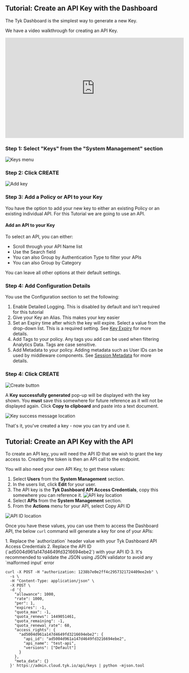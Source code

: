 ---
---

## Tutorial: Create an API Key with the Dashboard

The Tyk Dashboard is the simplest way to generate a new Key.

We have a video walkthrough for creating an API Key.

<iframe width="560" height="315" src="https://www.youtube.com/embed/sydrO2qv88Y" frameborder="0" allow="accelerometer; autoplay; clipboard-write; encrypted-media; gyroscope; picture-in-picture" allowfullscreen></iframe>


### Step 1: Select "Keys" from the "System Management" section

<img src="/img/2.10/keys_menu.png" alt="Keys menu" />

### Step 2: Click CREATE

<img src="/img/2.10/add_key.png" alt="Add key" />

### Step 3: Add a Policy or API to your Key

You have the option to add your new key to either an existing Policy or an existing individual API. For this Tutorial we are going to use an API. 


#### Add an API to your Key

To select an API, you can either:

* Scroll through your API Name list
* Use the Search field
* You can also Group by Authentication Type to filter your APIs
* You can also Group by Category 

You can leave all other options at their default settings.

### Step 4: Add Configuration Details

You use the Configuration section to set the following:

1. Enable Detailed Logging. This is disabled by default and isn't required for this tutorial
2. Give your Key an Alias. This makes your key easier 
3. Set an Expiry time after which the key will expire. Select a value from the drop-down list. This is a required setting. See [Key Expiry](/5.6/basic-config-and-security/security/key-level-security#key-expiry) for more details.
4. Add Tags to your policy. Any tags you add can be used when filtering Analytics Data. Tags are case sensitive.
5. Add Metadata to your policy. Adding metadata such as User IDs can be used by middleware components. See [Session Metadata](/5.6/getting-started/key-concepts/session-meta-data) for more details.

### Step 4: Click CREATE

<img src="/img/2.10/create_key.png" alt="Create button" />

A **Key successfully generated** pop-up will be displayed with the key shown. You **must** save this somewhere for future reference as it will not be displayed again. Click **Copy to clipboard** and paste into a text document.

<img src="/img/2.10/key_success.png" alt="Key success message location" />

That's it, you've created a key - now you can try and use it.

## Tutorial: Create an API Key with the API

To create an API key, you will need the API ID that we wish to grant the key access to. Creating the token is then an API call to the endpoint.

You will also need your own API Key, to get these values:

1.  Select **Users** from the **System Management** section.
2.  In the users list, click **Edit** for your user.
3.  The API key is the **Tyk Dashboard API Access Credentials**, copy this somewhere you can reference it. <img src="/img/2.10/user_api_id.png" alt="API key location" />
4.  Select **APIs** from the **System Management** section.
5.  From the **Actions** menu for your API, select Copy API ID 

<img src="/img/2.10/api_id.png" alt="API ID location" />

Once you have these values, you can use them to access the Dashboard API, the below `curl` command will generate a key for one of your APIs:


<Note>
1. Replace the `authorization` header value with your Tyk Dashboard API Access Credentials
  2. Replace the API ID (`ad5004d961a147d4649fd3216694ebe2`) with your API ID
  3. It's recommended to validate the JSON using JSON validator to avoid any `malformed input` error
</Note>

  


```{.copyWrapper}
curl -X POST -H "authorization: 1238b7e0e2ff4c2957321724409ee2eb" \
  -s \
  -H "Content-Type: application/json" \
  -X POST \
  -d '{
    "allowance": 1000,
    "rate": 1000,
    "per": 1,
    "expires": -1,
    "quota_max": -1,
    "quota_renews": 1449051461,
    "quota_remaining": -1,
    "quota_renewal_rate": 60,
    "access_rights": {
      "ad5004d961a147d4649fd3216694ebe2": {
        "api_id": "ad5004d961a147d4649fd3216694ebe2",
        "api_name": "test-api",
        "versions": ["Default"]
      }
    },
    "meta_data": {}
  }' https://admin.cloud.tyk.io/api/keys | python -mjson.tool
```
